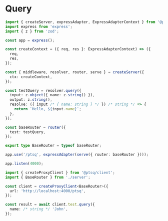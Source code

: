 # Query

```ts title="server.ts"
import { createServer, expressAdapter, ExpressAdapterContext } from '@ptsq/server';
import express from 'express';
import { z } from 'zod';

const app = express();

const createContext = ({ req, res }: ExpressAdapterContext) => ({
  req,
  res,
});

const { middleware, resolver, router, serve } = createServer({
  ctx: createContext,
});

const testQuery = resolver.query({
  input: z.object({ name: z.string() }),
  output: z.string(),
  resolve: ({ input /* { name: string } */ }) /* string */ => {
    return `Hello, ${input.name}`;
  },
});

const baseRouter = router({
  test: testQuery,
});

export type BaseRouter = typeof baseRouter;

app.use('/ptsq', expressAdapter(serve({ router: baseRouter })));

app.listen(4000);
```

```ts title="client.ts"
import { createProxyClient } from '@ptsq/client';
import { BaseRouter } from './server';

const client = createProxyClient<BaseRouter>({
  url: 'http://localhost:4000/ptsq',
});

const result = await client.test.query({
  name: /* string */ 'John',
});
```
